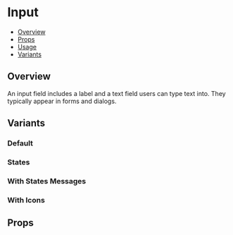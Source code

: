 
<Meta title="Components/InputSearch" component={InputSearch} />

<!--- Component template -->


<!--- Component documentation -->

# Input

- [Overview](#overview)
- [Props](#props)
- [Usage](#usage)
- [Variants](#variants)

## Overview

An input field includes a label and a text field users can type text into. They typically appear in forms and dialogs.

<Canvas>
  <InputSearchExample />
</Canvas>

## Variants

### Default

<Canvas>
  <Story name="Default">
    <InputSearch placeholder="search" />
  </Story>
</Canvas>

### States

<Canvas>
  <Story name="States">
    <InputSearch label="Normal" placeholder="search" />
    <InputSearch label="Disabled" placeholder="search" isDisabled />
    <InputSearch label="Loading" placeholder="search" isLoading />
  </Story>
</Canvas>

### With States Messages

<Canvas>
  <Story name="States with messages">
    <InputSearch
      label="Normal"
      placeholder="search"
      description="Nomral search"
    />
    <InputSearch
      label="Disabled"
      placeholder="search"
      description="Disabled search"
      isDisabled
    />
    <InputSearch
      label="Loading"
      placeholder="search"
      description="Loader"
      isLoading
    />
  </Story>
</Canvas>

### With Icons

<Canvas>
  <Story name="With Icons">
    <InputSearch placeholder="search" />
    <InputSearch placeholder="search" />
    <InputSearch placeholder="search" />
  </Story>
</Canvas>

## Props

<ArgsTable of={InputSearch} />
